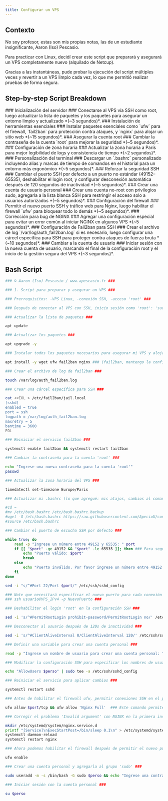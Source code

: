 ```yaml
---
title: Configurar un VPS
---
```


## Contexto

No soy profesor, estas son mis propias notas, las de un estudiante insignificante, Aaron (Iso) Pescasio.

Para practicar con Linux, decidí crear este script que preparará y asegurará un VPS completamente nuevo (alquilado de Netcup).

Gracias a las instantáneas, pude probar la ejecución del script múltiples veces y revertir a un VPS limpio cada vez, lo que me permitió realizar pruebas de forma segura.

## Step-by-step Script Breakdown

<DynamicCallout>
<Steps>
<Step>
### Inicialización del servidor ###
Conectarse al VPS vía SSH como root, luego actualizar la lista de paquetes y los paquetes para asegurar un entorno limpio y actualizado *(~3 segundos)*.
</Step>

<Step>
### Instalación de herramientas esenciales ###
Instalar paquetes esenciales como `ufw` para el firewall, `fail2ban` para protección contra ataques, y `nginx` para alojar un sitio web *(~15 segundos)*.
</Step>

<Step>
### Asegurar la cuenta root ###
Cambiar la contraseña de la cuenta `root` para mejorar la seguridad *(~5 segundos)*.
</Step>

<Step>
### Configuración de zona horaria ###
Actualizar la zona horaria a París para mejor legibilidad de logs y consistencia de tiempo *(~2 segundos)*.
</Step>

<Step>
### Personalización del terminal ###
Descargar un `.bashrc` personalizado incluyendo alias y marcas de tiempo de comandos en el historial para un entorno más ergonómico *(~5 segundos)*.
</Step>

<Step>
### Reforzar la seguridad SSH ###
Cambiar el puerto SSH por defecto a un puerto no estándar (49152–65535), deshabilitar el login root, y configurar desconexión automática después de 120 segundos de inactividad *(~5 segundos)*.
</Step>

<Step>
### Crear una cuenta de usuario personal ###
Crear una cuenta no-root con privilegios sudo, agregarla a la lista blanca SSH para restringir el acceso solo a usuarios autorizados *(~5 segundos)*.
</Step>

<Step>
### Configuración del firewall ###
Permitir el nuevo puerto SSH y tráfico web para Nginx, luego habilitar el firewall `ufw` para bloquear todo lo demás *(~5 segundos)*.
</Step>

<Step>
### Corrección para bug de NGINX ###
Agregar una configuración especial para evitar un error común al iniciar NGINX en algunos VPS *(~5 segundos)*.
</Step>

<Step>
### Configuración de Fail2ban para SSH ###
Crear el archivo de log `/var/log/auth_fail2ban.log` si es necesario, luego configurar una cárcel específica para SSH para proteger contra ataques de fuerza bruta *(~10 segundos)*.
</Step>

<Step>
### Cambiar a la cuenta de usuario ###
Iniciar sesión con la nueva cuenta de usuario, marcando el final de la configuración root y el inicio de la gestión segura del VPS *(~3 segundos)*.
</Step>
</Steps>
</DynamicCallout>

## Bash Script
```sh {title="config-vps.sh"}
### © Aaron (Iso) Pescasio / www.apescasio.fr ###

### 1. Script para preparar y asegurar un VPS ###

### Prerrequisitos: -VPS Linux, -conexión SSH, -acceso 'root' ###

### Después de conectar al VPS con SSH, inicio sesión como 'root': 'sudo su' ###

### Actualizar la lista de paquetes ###

apt update

### Actualizar los paquetes ###

apt upgrade -y

### Instalar todos los paquetes necesarios para asegurar mi VPS y alojar mi sitio web ###

apt install -y wget ufw fail2ban nginx ### (fail2ban, mantengo la configuración por defecto) ###

### Crear el archivo de log de fail2ban ###

touch /var/log/auth_fail2ban.log

### Crear una cárcel específica para SSH ###

cat <<EOL > /etc/fail2ban/jail.local
[sshd]
enabled = true
port = ssh
logpath = /var/log/auth_fail2ban.log
maxretry = 5
bantime = 3600
EOL

### Reiniciar el servicio fail2ban ###

systemctl enable fail2ban && systemctl restart fail2ban

### Cambiar la contraseña para la cuenta 'root' ###

echo "Ingrese una nueva contraseña para la cuenta 'root'"
passwd

### Actualizar la zona horaria del VPS ###

timedatectl set-timezone Europe/Paris

### Actualizar mi .bashrc (lo que agregué: mis atajos, cambios al comando history para mostrar la fecha junto a los comandos ejecutados) ###

#cd ~
#mv /etc/bash.bashrc /etc/bash.bashrc.backup
#wget -O /etc/bash.bashrc https://raw.githubusercontent.com/ApecioU/configfiles/main/bash.bashrc
#source /etc/bash.bashrc

### Cambiar el puerto de escucha SSH por defecto ###

while true; do
    read -p "Ingrese un número entre 49152 y 65535: " port
    if [[ "$port" -ge 49152 && "$port" -le 65535 ]]; then ### Para seguridad adicional, use un número entre 49152 y 65535. ###
        echo "Puerto válido: $port"
        break
    else
        echo "Puerto inválido. Por favor ingrese un número entre 49152 y 65535."
    fi
done

sed -i "s/^#Port 22/Port $port/" /etc/ssh/sshd_config

### Note que necesitará especificar el nuevo puerto para cada conexión SSH a su servidor, ej.: ###
### ssh usuario@VPS_IPv4 -p NuevoPuerto ###

### Deshabilitar el login 'root' en la configuración SSH ###

sed -i 's/^#PermitRootLogin prohibit-password/PermitRootLogin no/' /etc/ssh/sshd_config

### Desconectar al usuario después de 120s de inactividad ###

sed -i 's/^#ClientAliveInterval 0/ClientAliveInterval 120/' /etc/ssh/sshd_config

### Definir una variable para crear una cuenta personal ###

read -p "Ingrese un nombre de usuario para crear una cuenta personal: " perso

### Modificar la configuración SSH para especificar los nombres de usuario permitidos para usar SSH; todos los demás usuarios son bloqueados ###

echo "AllowUsers $perso" | sudo tee -a /etc/ssh/sshd_config

### Reiniciar el servicio para aplicar cambios ###

systemctl restart sshd

### Antes de habilitar el firewall ufw, permitir conexiones SSH en el puerto seleccionado ###

ufw allow $port/tcp && ufw allow 'Nginx Full'  ### Este comando permite conexiones SSH y HTTP+S en los puertos seleccionados; todos los demás puertos son bloqueados :) ###

### Corregir el problema 'Invalid argument' con NGINX en la primera instalación ###

mkdir /etc/systemd/system/nginx.service.d
printf "[Service]\nExecStartPost=/bin/sleep 0.1\n" > /etc/systemd/system/nginx.service.d/override.conf
systemctl daemon-reload
systemctl restart nginx

### Ahora podemos habilitar el firewall después de permitir el nuevo puerto SSH ###

ufw enable

### Crear una cuenta personal y agregarla al grupo 'sudo' ###

sudo useradd -m -s /bin/bash -G sudo $perso && echo "Ingrese una contraseña para $perso" && passwd $perso && sudo usermod -c "$perso" $perso

### Iniciar sesión con la cuenta personal ###

su $perso
```
